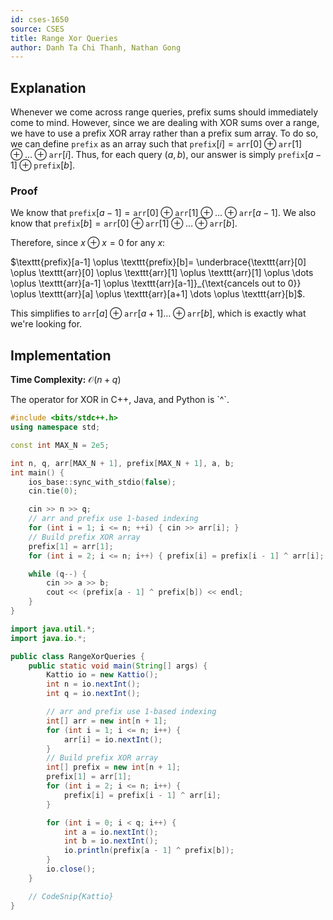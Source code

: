 ```yaml
---
id: cses-1650
source: CSES
title: Range Xor Queries
author: Danh Ta Chi Thanh, Nathan Gong
---
```


## Explanation

Whenever we come across range queries, prefix sums should immediately come to
mind. However, since we are dealing with XOR sums over a range, we have to use a
prefix XOR array rather than a prefix sum array. To do so, we can define
$\texttt{prefix}$ as an array such that
$\texttt{prefix}[i]= \texttt{arr}[0] \oplus \texttt{arr}[1] \oplus \dots \oplus \texttt{arr}[i]$.
Thus, for each query $(a, b)$, our answer is simply
$\texttt{prefix}[a-1]\oplus \texttt{prefix}[b]$.

### Proof

We know that
$\texttt{prefix}[a-1]= \texttt{arr}[0] \oplus \texttt{arr}[1] \oplus \dots \oplus \texttt{arr}[a-1]$.
We also know that
$\texttt{prefix}[b]= \texttt{arr}[0] \oplus \texttt{arr}[1] \oplus \dots \oplus \texttt{arr}[b]$.

Therefore, since $x\oplus x = 0$ for any $x$:

$\texttt{prefix}[a-1] \oplus \texttt{prefix}[b]= \underbrace{\texttt{arr}[0] \oplus \texttt{arr}[0] \oplus \texttt{arr}[1] \oplus \texttt{arr}[1] \oplus \dots \oplus \texttt{arr}[a-1] \oplus \texttt{arr}[a-1]}_{\text{cancels out to 0}} \oplus \texttt{arr}[a] \oplus \texttt{arr}[a+1] \dots \oplus \texttt{arr}[b]$.

This simplifies to
$\texttt{arr}[a] \oplus \texttt{arr}[a+1] \dots \oplus \texttt{arr}[b]$, which
is exactly what we're looking for.

## Implementation

**Time Complexity:** $\mathcal{O}(n+q)$

<Info title="Implementation Note:">
The operator for XOR in C++, Java, and Python is `^`.
</Info>

<LanguageSection>

<CPPSection>

```cpp
#include <bits/stdc++.h>
using namespace std;

const int MAX_N = 2e5;

int n, q, arr[MAX_N + 1], prefix[MAX_N + 1], a, b;
int main() {
	ios_base::sync_with_stdio(false);
	cin.tie(0);

	cin >> n >> q;
	// arr and prefix use 1-based indexing
	for (int i = 1; i <= n; ++i) { cin >> arr[i]; }
	// Build prefix XOR array
	prefix[1] = arr[1];
	for (int i = 2; i <= n; i++) { prefix[i] = prefix[i - 1] ^ arr[i]; }

	while (q--) {
		cin >> a >> b;
		cout << (prefix[a - 1] ^ prefix[b]) << endl;
	}
}
```

</CPPSection>

<JavaSection>

```java
import java.util.*;
import java.io.*;

public class RangeXorQueries {
	public static void main(String[] args) {
		Kattio io = new Kattio();
		int n = io.nextInt();
		int q = io.nextInt();

		// arr and prefix use 1-based indexing
		int[] arr = new int[n + 1];
		for (int i = 1; i <= n; i++) {
			arr[i] = io.nextInt();
		}
		// Build prefix XOR array
		int[] prefix = new int[n + 1];
		prefix[1] = arr[1];
		for (int i = 2; i <= n; i++) {
			prefix[i] = prefix[i - 1] ^ arr[i];
		}

		for (int i = 0; i < q; i++) {
			int a = io.nextInt();
			int b = io.nextInt();
			io.println(prefix[a - 1] ^ prefix[b]);
		}
		io.close();
	}

	// CodeSnip{Kattio}
}
```

</JavaSection>

</LanguageSection>
